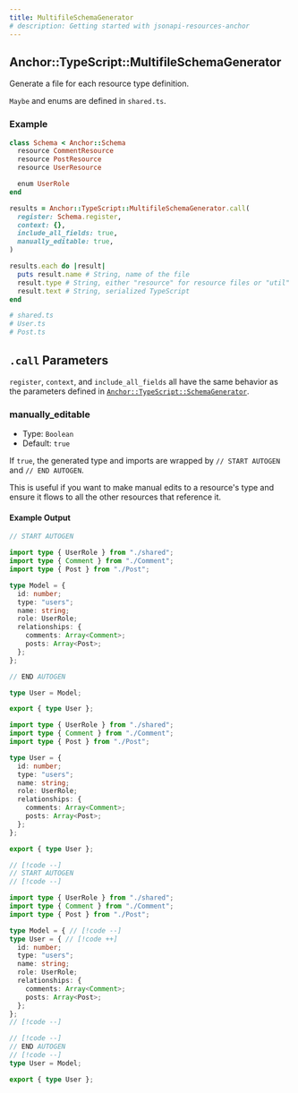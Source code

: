 ```yaml
---
title: MultifileSchemaGenerator
# description: Getting started with jsonapi-resources-anchor
---
```



## Anchor::TypeScript::MultifileSchemaGenerator

Generate a file for each resource type definition.

`Maybe` and enums are defined in `shared.ts`.

### Example

```ruby
class Schema < Anchor::Schema
  resource CommentResource
  resource PostResource
  resource UserResource

  enum UserRole
end

results = Anchor::TypeScript::MultifileSchemaGenerator.call(
  register: Schema.register,
  context: {},
  include_all_fields: true,
  manually_editable: true,
)

results.each do |result|
  puts result.name # String, name of the file
  result.type # String, either "resource" for resource files or "util" for shared.ts
  result.text # String, serialized TypeScript
end

# shared.ts
# User.ts
# Post.ts
```

## `.call` Parameters

`register`, `context`, and `include_all_fields` all have the same behavior as the parameters defined in [`Anchor::TypeScript::SchemaGenerator`](./schema_generator).

### manually_editable

- Type: `Boolean`
- Default: `true`

If `true`, the generated type and imports are wrapped by `// START AUTOGEN` and `// END AUTOGEN`.

This is useful if you want to make manual edits to a resource's type and ensure it flows to all the other resources that reference it.

#### Example Output

```ts title="User.ts" tab="True"
// START AUTOGEN

import type { UserRole } from "./shared";
import type { Comment } from "./Comment";
import type { Post } from "./Post";

type Model = {
  id: number;
  type: "users";
  name: string;
  role: UserRole;
  relationships: {
    comments: Array<Comment>;
    posts: Array<Post>;
  };
};

// END AUTOGEN

type User = Model;

export { type User };
```

```ts title="User.ts" tab="False"
import type { UserRole } from "./shared";
import type { Comment } from "./Comment";
import type { Post } from "./Post";

type User = {
  id: number;
  type: "users";
  name: string;
  role: UserRole;
  relationships: {
    comments: Array<Comment>;
    posts: Array<Post>;
  };
};

export { type User };
```

```ts title="True vs False.diff" tab="Diff"
// [!code --]
// START AUTOGEN
// [!code --]

import type { UserRole } from "./shared";
import type { Comment } from "./Comment";
import type { Post } from "./Post";

type Model = { // [!code --]
type User = { // [!code ++]
  id: number;
  type: "users";
  name: string;
  role: UserRole;
  relationships: {
    comments: Array<Comment>;
    posts: Array<Post>;
  };
};
// [!code --]

// [!code --]
// END AUTOGEN
// [!code --]
type User = Model;

export { type User };
```
